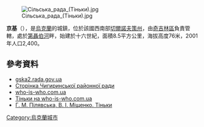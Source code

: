 [[Image:Сільська_рада_(Тіньки).jpg|right]]
 {{coord|49|11|10|N|32|37|2|E|scale:30000_region:UA|display=title}}

'''京基'''（{{lang-uk|Тіньки}}），是[[烏克蘭|烏克蘭]]的城鎮，位於該國西南部[[切爾諾夫策州|切爾諾夫策州]]，由[[奇吉林區|奇吉林區]]負責管轄，處於[[第聶伯河|第聶伯河]]畔，始建於十六世紀，面積8.5平方公里，海拔高度76米，2001年人口2,400。

==參考資料==
*[http://gska2.rada.gov.ua/pls/z7502/A005?rdat1=13.05.2009&rf7571=38620 gska2.rada.gov.ua]{{dead link|date=2017年11月 |bot=InternetArchiveBot |fix-attempted=yes }}
*[https://web.archive.org/web/20080803113741/http://oblrada.ck.ua/chigirin/naselenist.htm Сторінка Чигиринської районної ради]
*[https://web.archive.org/web/20070927205127/http://who-is-who.com.ua/bookmaket/mischerkasy2007/3/70.html who-is-who.com.ua]
* [http://who-is-who.com.ua/bookmaket/mischerkasy2009/19/520.html Тіньки на who-is-who.com.ua]{{dead link|date=2017年11月 |bot=InternetArchiveBot |fix-attempted=yes }}
* [https://web.archive.org/web/20131202231833/http://f11.ifotki.info/org/9b5da0140c70c5fbe829ee9f47302c4ed58a57134035944.jpg Г. М. Пілявська, В. І. Міщенко. Тіньки]

{{Ukraine-geo-stub}}
[[Category:烏克蘭城市|Category:烏克蘭城市]]